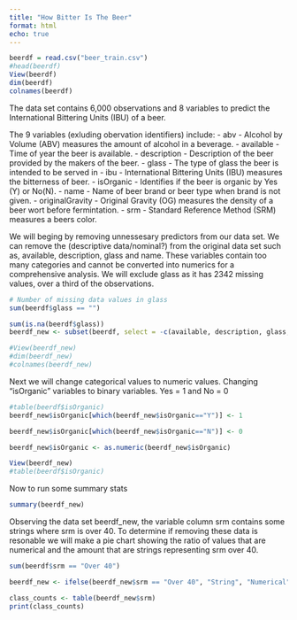 ```yaml
---
title: "How Bitter Is The Beer"
format: html
echo: true
---
```


```r
beerdf = read.csv("beer_train.csv")
#head(beerdf)
View(beerdf)
dim(beerdf)
colnames(beerdf)
```
The data set contains 6,000 observations and 8 variables to predict the International Bittering Units (IBU) of a beer.

The 9 variables (exluding obervation identifiers) include: 
- abv - Alcohol by Volume (ABV) measures the amount of alcohol in a beverage.
- available - Time of year the beer is available.
- description - Description of the beer provided by the makers of the beer.
- glass - The type of glass the beer is intended to be served in
- ibu - International Bittering Units (IBU) measures the bitterness of beer. 
- isOrganic - Identifies if the beer is organic by Yes (Y) or No(N).
- name - Name of beer brand or beer type when brand is not given.
- originalGravity - Original Gravity (OG) measures the density of a beer wort before fermintation.
- srm - Standard Reference Method (SRM) measures a beers color.

We will beging by removing unnessesary predictors from our data set. We can remove the (descriptive data/nominal?) from the original data set such as, available, description, glass and name. These variables contain too many categories and cannot be converted into numerics for a comprehensive analysis. We will exclude glass as it has 2342 missing values, over a third of the observations. 
```r
# Number of missing data values in glass 
sum(beerdf$glass == "")
```
```r
sum(is.na(beerdf$glass))
beerdf_new <- subset(beerdf, select = -c(available, description, glass, name))

#View(beerdf_new)
#dim(beerdf_new)
#colnames(beerdf_new)
```

Next we will change categorical values to numeric values. Changing "isOrganic" variables to binary variables. Yes = 1 and No = 0
```r
#table(beerdf$isOrganic)
beerdf_new$isOrganic[which(beerdf_new$isOrganic=="Y")] <- 1

beerdf_new$isOrganic[which(beerdf_new$isOrganic=="N")] <- 0

beerdf_new$isOrganic <- as.numeric(beerdf_new$isOrganic)

View(beerdf_new)
#table(beerdf$isOrganic)
```
Now to run some summary stats
```r
summary(beerdf_new)
```
Observing the data set beerdf_new, the variable column srm contains some strings where srm is over 40. To determine if removing these data is resonable we will make a pie chart showing the ratio of values that are numerical and the amount that are strings representing srm over 40. 
```r
sum(beerdf$srm == "Over 40")

beerdf_new <- ifelse(beerdf_new$srm == "Over 40", "String", "Numerical")

class_counts <- table(beerdf_new$srm)
print(class_counts)
```